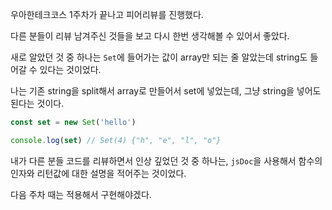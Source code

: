 우아한테크코스 1주차가 끝나고 피어리뷰를 진행했다.

다른 분들이 리뷰 남겨주신 것들을 보고 다시 한번 생각해볼 수 있어서 좋았다.

새로 알았던 것 중 하나는 `Set`에 들어가는 값이 array만 되는 줄 알았는데 string도 들어갈 수 있다는 것이었다.

나는 기존 string을 split해서 array로 만들어서 set에 넣었는데, 그냥 string을 넣어도 된다는 것이다.

```js
const set = new Set('hello')

console.log(set) // Set(4) {"h", "e", "l", "o"}
```

내가 다른 분들 코드를 리뷰하면서 인상 깊었던 것 중 하나는, `jsDoc`을 사용해서 함수의 인자와 리턴값에 대한 설명을 적어주는 것이었다.

다음 주차 때는 적용해서 구현해야겠다.
